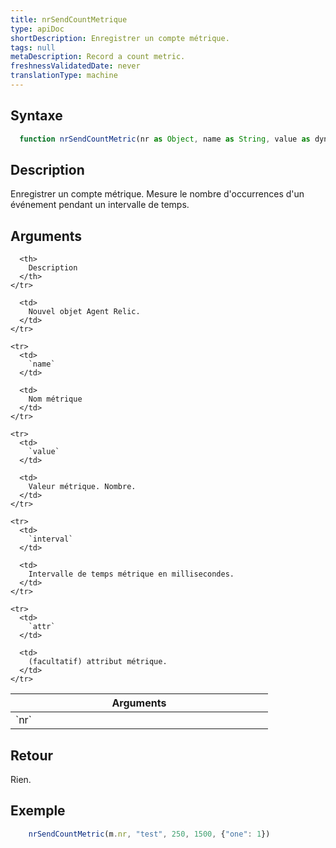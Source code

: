 ```yaml
---
title: nrSendCountMetrique
type: apiDoc
shortDescription: Enregistrer un compte métrique.
tags: null
metaDescription: Record a count metric.
freshnessValidatedDate: never
translationType: machine
---
```


## Syntaxe

```js
  function nrSendCountMetric(nr as Object, name as String, value as dynamic, interval as Integer, attr = invalid as Object) as Void
```

## Description

Enregistrer un compte métrique. Mesure le nombre d&apos;occurrences d&apos;un événement pendant un intervalle de temps.

## Arguments

<table>
  <thead>
    <tr>
      <th width="25%">
        Arguments
      </th>

      <th>
        Description
      </th>
    </tr>
  </thead>

  <tbody>
    <tr>
      <td>
        `nr`
      </td>

      <td>
        Nouvel objet Agent Relic.
      </td>
    </tr>

    <tr>
      <td>
        `name`
      </td>

      <td>
        Nom métrique
      </td>
    </tr>

    <tr>
      <td>
        `value`
      </td>

      <td>
        Valeur métrique. Nombre.
      </td>
    </tr>

    <tr>
      <td>
        `interval`
      </td>

      <td>
        Intervalle de temps métrique en millisecondes.
      </td>
    </tr>

    <tr>
      <td>
        `attr`
      </td>

      <td>
        (facultatif) attribut métrique.
      </td>
    </tr>
  </tbody>
</table>

## Retour

Rien.

## Exemple

```js
  	nrSendCountMetric(m.nr, "test", 250, 1500, {"one": 1})
```